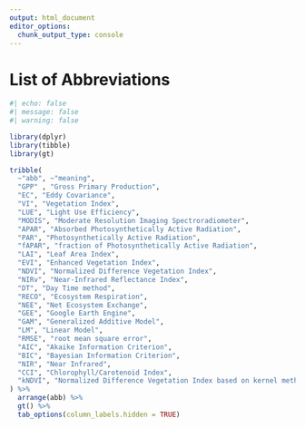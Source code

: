 ```yaml
---
output: html_document
editor_options: 
  chunk_output_type: console
---
```

# List of Abbreviations {.unnumbered}


```r
#| echo: false
#| message: false
#| warning: false

library(dplyr)
library(tibble)
library(gt)

tribble(
  ~"abb", ~"meaning",
  "GPP" , "Gross Primary Production",
  "EC", "Eddy Covariance",
  "VI", "Vegetation Index",
  "LUE", "Light Use Efficiency",
  "MODIS", "Moderate Resolution Imaging Spectroradiometer",
  "APAR", "Absorbed Photosynthetically Active Radiation",
  "PAR", "Photosynthetically Active Radiation",
  "fAPAR", "fraction of Photosynthetically Active Radiation",
  "LAI", "Leaf Area Index",
  "EVI", "Enhanced Vegetation Index",
  "NDVI", "Normalized Difference Vegetation Index",
  "NIRv", "Near-Infrared Reflectance Index",
  "DT", "Day Time method",
  "RECO", "Ecosystem Respiration",
  "NEE", "Net Ecosystem Exchange",
  "GEE", "Google Earth Engine",
  "GAM", "Generalized Additive Model",
  "LM", "Linear Model",
  "RMSE", "root mean square error",
  "AIC", "Akaike Information Criterion", 
  "BIC", "Bayesian Information Criterion", 
  "NIR", "Near Infrared",
  "CCI", "Chlorophyll/Carotenoid Index",
  "kNDVI", "Normalized Difference Vegetation Index based on kernel methods"
) %>% 
  arrange(abb) %>% 
  gt() %>% 
  tab_options(column_labels.hidden = TRUE)
```


